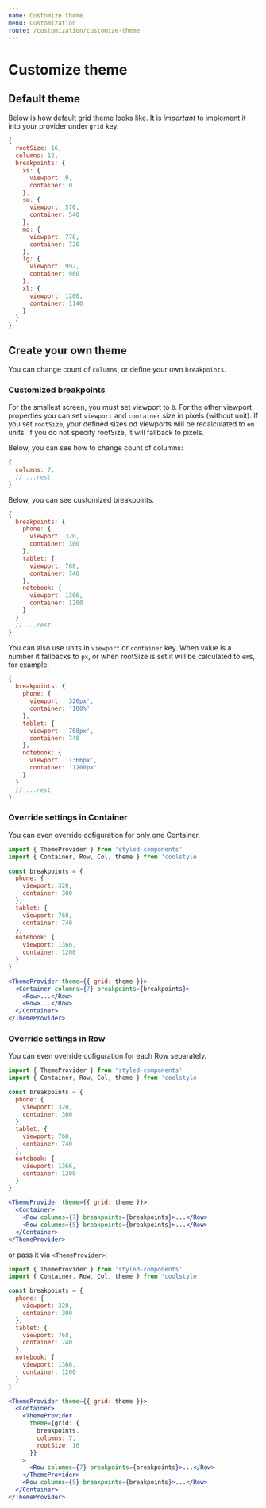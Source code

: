 ```yaml
---
name: Customize theme
menu: Customization
route: /customization/customize-theme
---
```


# Customize theme

## Default theme

Below is how default grid theme looks like. It is _important_
to implement it into your provider under `grid` key.

```jsx
{
  rootSize: 16,
  columns: 12,
  breakpoints: {
    xs: {
      viewport: 0,
      container: 0
    },
    sm: {
      viewport: 576,
      container: 540
    },
    md: {
      viewport: 778,
      container: 720
    },
    lg: {
      viewport: 992,
      container: 960
    },
    xl: {
      viewport: 1200,
      container: 1140
    }
  }
}
```

## Create your own theme

You can change count of `columns`, or define your own `breakpoints`.

### Customized breakpoints

For the smallest screen, you must set viewport to `0`. For the other viewport
properties you can set `viewport` and `container` size in pixels (without unit).
If you set `rootSize`, your defined sizes od viewports will be recalculated
to `em` units. If you do not specify rootSize, it will fallback to pixels.

Below, you can see how to change count of columns:

```jsx
{
  columns: 7,
  // ...rest
}
```

Below, you can see customized breakpoints.

```jsx
{
  breakpoints: {
    phone: {
      viewport: 320,
      container: 300
    },
    tablet: {
      viewport: 768,
      container: 740
    },
    notebook: {
      viewport: 1366,
      container: 1200
    }
  }
  // ...rest
}

```

You can also use units in `viewport` or `container` key. When value
is a number it fallbacks to `px`, or when rootSize is set it will
be calculated to `em`s, for example:

```jsx
{
  breakpoints: {
    phone: {
      viewport: '320px',
      container: '100%'
    },
    tablet: {
      viewport: '768px',
      container: 740
    },
    notebook: {
      viewport: '1366px',
      container: '1200px'
    }
  }
  // ...rest
}

```

### Override settings in Container

You can even override cofiguration for only one Container.

```jsx
import { ThemeProvider } from 'styled-components'
import { Container, Row, Col, theme } from 'coolstyle

const breakpoints = {
  phone: {
    viewport: 320,
    container: 300
  },
  tablet: {
    viewport: 768,
    container: 740
  },
  notebook: {
    viewport: 1366,
    container: 1200
  }
}

<ThemeProvider theme={{ grid: theme }}>
  <Container columns={7} breakpoints={breakpoints}>
    <Row>...</Row>
    <Row>...</Row>
  </Container>
</ThemeProvider>
```

### Override settings in Row

You can even override cofiguration for each Row separately.

```jsx
import { ThemeProvider } from 'styled-components'
import { Container, Row, Col, theme } from 'coolstyle

const breakpoints = {
  phone: {
    viewport: 320,
    container: 300
  },
  tablet: {
    viewport: 768,
    container: 740
  },
  notebook: {
    viewport: 1366,
    container: 1200
  }
}

<ThemeProvider theme={{ grid: theme }}>
  <Container>
    <Row columns={7} breakpoints={breakpoints}>...</Row>
    <Row columns={5} breakpoints={breakpoints}>...</Row>
  </Container>
</ThemeProvider>
```

or pass it via `<ThemeProvider>`:

```jsx
import { ThemeProvider } from 'styled-components'
import { Container, Row, Col, theme } from 'coolstyle

const breakpoints = {
  phone: {
    viewport: 320,
    container: 300
  },
  tablet: {
    viewport: 768,
    container: 740
  },
  notebook: {
    viewport: 1366,
    container: 1200
  }
}

<ThemeProvider theme={{ grid: theme }}>
  <Container>
    <ThemeProvider
      theme={grid: {
        breakpoints,
        columns: 7,
        rootSize: 16
      }}
    >
      <Row columns={7} breakpoints={breakpoints}>...</Row>
    </ThemeProvider>
    <Row columns={5} breakpoints={breakpoints}>...</Row>
  </Container>
</ThemeProvider>
```

